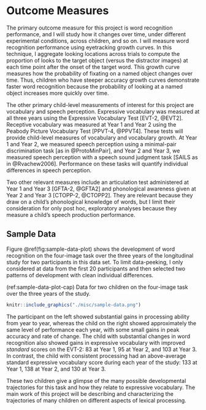 Outcome Measures
================

The primary outcome measure for this project is word recognition
performance, and I will study how it changes over time, under different
experimental conditions, across children, and so on. I will measure word
recognition performance using eyetracking growth curves. In this
technique, I aggregate looking locations across trials to compute the
proportion of looks to the target object (versus the distractor images)
at each time point after the onset of the target word. This growth curve
measures how the probability of fixating on a named object changes over
time. Thus, children who have steeper accuracy growth curves demonstrate
faster word recognition because the probability of looking at a named
object increases more quickly over time.

The other primary child-level measurements of interest for this project
are vocabulary and speech perception. Expressive vocabulary was measured
at all three years using the Expressive Vocabulary Test [EVT-2,
@EVT2]. Receptive vocabulary was measured at Year 1 and Year 2 using
the Peabody Picture Vocabulary Test [PPVT-4, @PPVT4]. These tests will
provide child-level measures of vocabulary and vocabulary growth. At
Year 1 and Year 2, we measured speech perception using a minimal-pair
discrimination task [as in @ProtoMinPair], and Year 2 and Year 3, we
measured speech perception with a speech sound judgment task [SAILS as
in @Rvachew2006]. Performance on these tasks will quantify individual
differences in speech perception.

Two other relevant measures include an articulation test administered at
Year 1 and Year 3 [GFTA-2, @GFTA2] and phonological awareness given at
Year 2 and Year 3 [CTOPP-2, @CTOPP2]. They are relevant because they
draw on a child’s phonological knowledge of words, but I limit their
consideration for only post hoc, exploratory analyses because they
measure a child’s speech production performance.

Sample Data
-----------

Figure \@ref(fig:sample-data-plot) shows the development of word
recognition on the four-image task over the three years of the
longitudinal study for two participants in this data set. To limit
data-peeking, I only considered at data from the first 20 participants
and then selected two patterns of development with clean individual
differences.

(ref:sample-data-plot-cap) Data for two children on the four-image task
over the three years of the study.

```r
knitr::include_graphics("./misc/sample-data.png")
```

The participant on the left showed substantial gains in processing
ability from year to year, whereas the child on the right showed
approximately the same level of performance each year, with some small
gains in peak accuracy and rate of change. The child with substantial
changes in word recognition also showed gains in expressive vocabulary
with improved *standard* scores on the EVT-2: 83 at Year 1, 95 at
Year 2, and 103 at Year 3. In contrast, the child with consistent
processing had an above-average standard expressive vocabulary score
during each year of the study: 133 at Year 1, 138 at Year 2, and 130 at
Year 3.

These two children give a glimpse of the many possible developmental
trajectories for this task and how they relate to expressive vocabulary.
The main work of this project will be describing and characterizing the
trajectories of many children on different aspects of lexical
processing.
